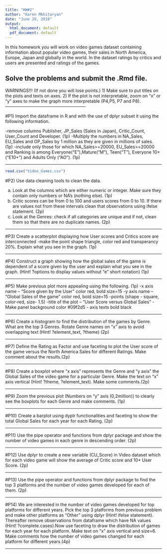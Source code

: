 ```yaml
---
title: "HW#2"
author: "Karen Mkhitaryan"
date: "June 29, 2018"
output:
  html_document: default
  pdf_document: default
---
```




In this homework you will work on video games dataset containing information about popular video games, their sales in North America, Europe, Japan and globally in the world. In the dataset ratings by critics and users are presented and ratings of the games. 

Solve the problems and submit the .Rmd file.
----------------------------------------------------------------------------

WARNINGS!!! (If not done you will lose points.)
1) Make sure to put titles on the plots and texts on axes.
2) If the plot is not interpretable, zoom on "x" or "y" axes to make the
graph more interpretable (P4,P5, P7 and P8).
--------------------------------------------------------

#P1)
Import the dataframe in R and with the use of dplyr subset it using the following information.

-remove columns Publisher, JP_Sales (Sales in Japan), Critic_Count, User_Count and Developer. (1p)
-Multiply the numbers in NA_Sales, EU_Sales and GP_Sales by 1 million as they are given in millions of sales. (1p)
-include only those for which NA_Sales>=20000, EU_Sales>=20000 and Ranking is among Everyone("E"),Mature("M"), Teen("T"), Everyone 10+("E10+") and Adults Only ("AO"). (1p)

----------------------------------------------------------------------------

```r

read.csv("Video_Games.csv")

```


#P2)
Use data cleaning tools to clean the data.

(a)
Look at the columns which are either numeric or integer. Make sure they contain only numbers or NA's (nothing else). (1p)
(b)
Critic scores can be from 0 to 100 and users scores from 0 to 10. If there are values not from these intervals clean that observations using ifelse statement. (2p)
(c)
Look at the Genres: check if all categories are unique and if not, clean them so that there are no duplicate names. (2p)

----------------------------------------------------------------------------

#P3)
Create a scatterplot displaying how User scores and Critics score are interconnected
-make the point shape triangle, color red and transperancy 20%. 
Explain what you see in the graph. (1p)

----------------------------------------------------------------------------

#P4)
Construct a graph showing how the global sales of the game is dependent of a score given by the user and explain what you see in the graph. (Hint! ?options to display values without "e" short notation) (1p)

----------------------------------------------------------------------------

#P5)
Make previous plot more appealing using the following. (1p)
-x axis name -- "Score given by the User" color red, bold size=15
-y axis name -- "Global Sales of the game" color red, bold size=15
-points (shape - square, color-red, size- 1.5)
-title of the plot -- "User Score versus Global Sales"
- Make panel background color #09f2d5
- axis texts bold black

----------------------------------------------------------------------------

#P6)
Create a histogram to find the distribution of the games by Genre. What are the top 3 Genres. Rotate Genre names on "x" axis to avoid overlapping text (Hint! ?element_text, ?theme) (2p)

----------------------------------------------------------------------------

#P7)
Define the Rating as Factor and use faceting to plot the User score of the game versus the North America Sales for different Ratings. Make comment about the results.(2p)

----------------------------------------------------------------------------

#P8)
Create a boxplot where "x axis" represents the Genre and "y axis" the Global Sales of the video game for a particular Genre. Make the text on "x" axis vertical (Hint! ?theme, ?element_text). Make some comments.(2p) 

----------------------------------------------------------------------------

#P9)
Zoom the previous plot (Numbers on "y" axis (0,2million)) to clearly see the boxplots for each Genre and make comments. (1p)

----------------------------------------------------------------------------

#P10)
Create a barplot using dyplr functionalities and faceting to show the total Global Sales for each year for each Rating. (2p)

----------------------------------------------------------------------------

#P11)
Use the pipe operator and functions from dplyr package and show the number of video games in each genre in descending order. (2p)

----------------------------------------------------------------------------

#P12)
Use dplyr to create a new variable (CU_Score) in Video dataset which for each video game will show the average of Critic score and 10* User Score. (2p)

----------------------------------------------------------------------------

#P13)
Use the pipe operator and functions from dplyr package to find the top 3 platforms and the number of video games developed for each of them. (2p)

----------------------------------------------------------------------------

#P14)
We are interested in the number of video games developed for top platforms for different years. Pick the top 3 platforms from previous problem and make other platforms as "Other" using dplyr (Hint! ifelse statement). Thereafter remove observations from dataframe which have NA values (Hint! ?complete.cases).Now use faceting to draw the distribution of games for each year for each platform. Make text on "x" axis vertical and size=6. Make comments how the number of video games changed for each platform for different years.(4p)

----------------------------------------------------------------------------
